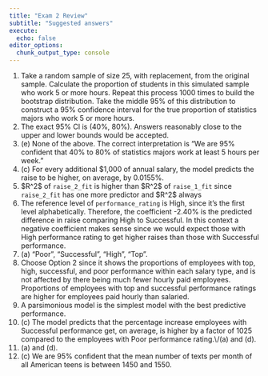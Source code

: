 ```yaml
---
title: "Exam 2 Review"
subtitle: "Suggested answers"
execute:
  echo: false
editor_options: 
  chunk_output_type: console
---
```


1.  Take a random sample of size 25, with replacement, from the original sample. Calculate the proportion of students in this simulated sample who work 5 or more hours. Repeat this process 1000 times to build the bootstrap distribution. Take the middle 95% of this distribution to construct a 95% confidence interval for the true proportion of statistics majors who work 5 or more hours.
2.  The exact 95% CI is (40%, 80%). Answers reasonably close to the upper and lower bounds would be accepted.
3.  \(e\) None of the above. The correct interpretation is “We are 95% confident that 40% to 80% of statistics majors work at least 5 hours per week.”
4.  \(c\) For every additional \$1,000 of annual salary, the model predicts the raise to be higher, on average, by 0.0155%.
5.  \$R^2\$ of `raise_2_fit` is higher than \$R^2\$ of `raise_1_fit` since `raise_2_fit` has one more predictor and \$R^2\$ always
6.  The reference level of `performance_rating` is High, since it’s the first level alphabetically. Therefore, the coefficient -2.40% is the predicted difference in raise comparing High to Successful. In this context a negative coefficient makes sense since we would expect those with High performance rating to get higher raises than those with Successful performance.
7.  \(a\) “Poor”, “Successful”, “High”, “Top”.
8.  Choose Option 2 since it shows the proportions of employees with top, high, successful, and poor performance within each salary type, and is not affected by there being much fewer hourly paid employees. Proportions of employees with top and successful performance ratings are higher for employees paid hourly than salaried.
9.  A parsimonious model is the simplest model with the best predictive performance.
10. \(c\) The model predicts that the percentage increase employees with Successful performance get, on average, is higher by a factor of 1025 compared to the employees with Poor performance rating.\\/(a) and (d).
11. \(a\) and (d).
12. \(c\) We are 95% confident that the mean number of texts per month of all American teens is between 1450 and 1550.
